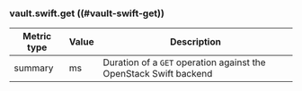 ### vault.swift.get ((#vault-swift-get))

Metric type | Value | Description
----------- | ----- | -----------
summary     | ms    | Duration of a `GET` operation against the OpenStack Swift backend